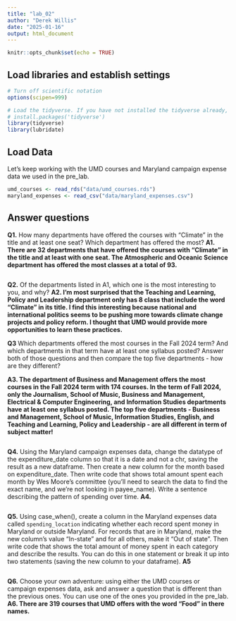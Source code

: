 ```yaml
---
title: "lab_02"
author: "Derek Willis"
date: "2025-01-16"
output: html_document
---
```


```r
knitr::opts_chunk$set(echo = TRUE)
```

## Load libraries and establish settings

```r
# Turn off scientific notation
options(scipen=999)

# Load the tidyverse. If you have not installed the tidyverse already, remove the # from the next line and run it first.  
# install.packages('tidyverse')
library(tidyverse)
library(lubridate)
```

## Load Data

Let's keep working with the UMD courses and Maryland campaign expense data we used in the pre_lab.

```r
umd_courses <- read_rds("data/umd_courses.rds")
maryland_expenses <- read_csv("data/maryland_expenses.csv")
```

## Answer questions

**Q1.** How many departments have offered the courses with "Climate" in the title and at least one seat? Which department has offered the most? **A1. There are 32 departments that have offered the courses with "Climate" in the title and at least with one seat. The Atmospheric and Oceanic Science department has offered the most classes at a total of 93.**

```r
```

**Q2.** Of the departments listed in A1, which one is the most interesting to you, and why? **A2. I'm most surprised that the Teaching and Learning, Policy and Leadership department only has 8 class that include the word "Climate" in its title. I find this interesting because national and international politics seems to be pushing more towards climate change projects and policy reform. I thought that UMD would provide more opportunities to learn these practices.**

**Q3** Which departments offered the most courses in the Fall 2024 term? And which departments in that term have at least one syllabus posted? Answer both of those questions and then compare the top five departments - how are they different?

**A3. The department of Business and Management offers the most courses in the Fall 2024 term with 174 courses. In the term of Fall 2024, only the Journalism, School of Music, Business and Management, Electrical & Computer Engineering, and Information Studies departments have at least one syllabus posted. The top five departments - Business and Management, School of Music, Information Studies, English, and Teaching and Learning, Policy and Leadership - are all different in term of subject matter!**

```r
```

**Q4.** Using the Maryland campaign expenses data, change the datatype of the expenditure_date column so that it is a date and not a chr, saving the result as a new dataframe. Then create a new column for the month based on expenditure_date. Then write code that shows total amount spent each month by Wes Moore's committee (you'll need to search the data to find the exact name, and we're not looking in payee_name). Write a sentence describing the pattern of spending over time. **A4.**

```r
```

**Q5.** Using case_when(), create a column in the Maryland expenses data called `spending_location` indicating whether each record spent money in Maryland or outside Maryland. For records that are in Maryland, make the new column's value "In-state" and for all others, make it "Out of state". Then write code that shows the total amount of money spent in each category and describe the results. You can do this in one statement or break it up into two statements (saving the new column to your dataframe). **A5**

```r
```

**Q6.** Choose your own adventure: using either the UMD courses or campaign expenses data, ask and answer a question that is different than the previous ones. You can use one of the ones you provided in the pre_lab. **A6. There are 319 courses that UMD offers with the word "Food" in there names.**

```r
```
